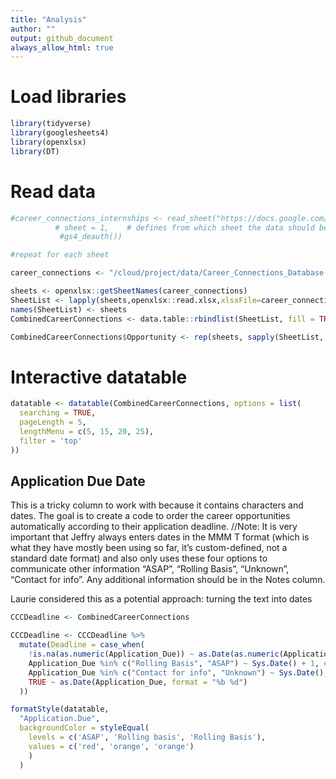 ```yaml
---
title: "Analysis"
author: ""
output: github_document
always_allow_html: true
---
```


# Load libraries

```r
library(tidyverse)
library(googlesheets4)
library(openxlsx)
library(DT)
```

# Read data

```r
#career_connections_internships <- read_sheet("https://docs.google.com/spreadsheets/d/1_iSvNe37MX_rvaBNmIgu37PffRk5jXE4qdLSiyZ-Q7w/edit#gid=0", 
          # sheet = 1,    # defines from which sheet the data should be taken
           #gs4_deauth()) 

#repeat for each sheet
```


```r

career_connections <- "/cloud/project/data/Career_Connections_Database.xlsx"

sheets <- openxlsx::getSheetNames(career_connections)
SheetList <- lapply(sheets,openxlsx::read.xlsx,xlsxFile=career_connections)
names(SheetList) <- sheets
CombinedCareerConnections <- data.table::rbindlist(SheetList, fill = TRUE, use.names = TRUE)

CombinedCareerConnections$Opportunity <- rep(sheets, sapply(SheetList, nrow))
```

# Interactive datatable

```r

datatable <- datatable(CombinedCareerConnections, options = list(
  searching = TRUE, 
  pageLength = 5,
  lengthMenu = c(5, 15, 20, 25),
  filter = 'top'
))

```

## Application Due Date
This is a tricky column to work with because it contains characters and dates. The goal is to create a code to order the career opportunities automatically according to their application deadline. 
//Note: It is very important that Jeffry always enters dates in the MMM T format (which is what they have mostly been using so far, it's custom-defined, not a standard date format) and also only uses these four options to communicate other information "ASAP", "Rolling Basis", "Unknown", "Contact for info". Any additional information should be in the Notes column.

Laurie considered this as a potential approach: turning the text into dates

```r
CCCDeadline <- CombinedCareerConnections

CCCDeadline <- CCCDeadline %>%
  mutate(Deadline = case_when(
    !is.na(as.numeric(Application_Due)) ~ as.Date(as.numeric(Application_Due), origin = "1899-12-30"),
    Application_Due %in% c("Rolling Basis", "ASAP") ~ Sys.Date() + 1, #today + one day
    Application_Due %in% c("Contact for info", "Unknown") ~ Sys.Date(), # today
    TRUE ~ as.Date(Application_Due, format = "%b %d")
  ))
```


```r
formatStyle(datatable, 
  "Application.Due", 
  backgroundColor = styleEqual(
    levels = c('ASAP', 'Rolling basis', 'Rolling Basis'), 
    values = c('red', 'orange', 'orange')
    )
  )
```

